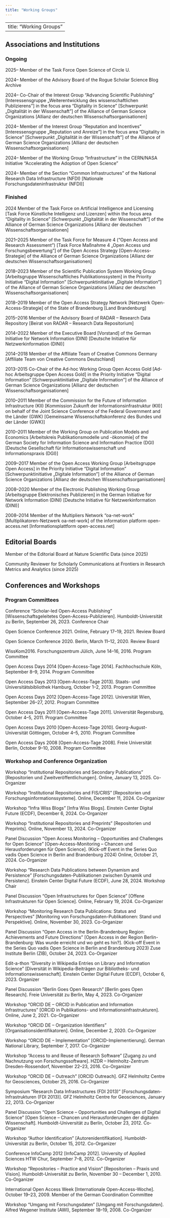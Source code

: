 ```yaml
---
title: "Working Groups"
---
```


---
title: "Working Groups"
---

## Associations and Institutions

### Ongoing

2025– Member of the Task Force Open Science of Circle U.  

2024– Member of the Advisory Board of the Rogue Scholar Science Blog Archive  

2024– Co-Chair of the Interest Group “Advancing Scientific Publishing” [Interessensgruppe „Weiterentwicklung des wissenschaftlichen Publizierens”] in the focus area “Digitality in Science” [Schwerpunkt „Digitalität in der Wissenschaft”] of the Alliance of German Science Organizations [Allianz der deutschen Wissenschaftsorganisationen]  

2024– Member of the Interest Group “Reputation and Incentives” [Interessensgruppe „Reputation und Anreize”] in the focus area “Digitality in Science” [Schwerpunkt „Digitalität in der Wissenschaft”] of the Alliance of German Science Organizations [Allianz der deutschen Wissenschaftsorganisationen]  

2024– Member of the Working Group “Infrastructure” in the CERN/NASA Initiative “Accelerating the Adoption of Open Science”  

2024– Member of the Section “Common Infrastructures” of the National Research Data Infrastructure (NFDI) [Nationale Forschungsdateninfrastruktur (NFDI)]  

### Finished

2024 Member of the Task Force on Artificial Intelligence and Licensing [Task Force Künstliche Intelligenz und Lizenzen] within the focus area “Digitality in Science” [Schwerpunkt „Digitalität in der Wissenschaft”] of the Alliance of German Science Organizations [Allianz der deutschen Wissenschaftsorganisationen]  

2021–2025 Member of the Task Force for Measure 4 (“Open Access and Research Assessment”) [Task Force Maßnahme 4 „Open Access und Forschungsbewertung”] of the Open Access Strategy [Open-Access-Strategie] of the Alliance of German Science Organizations [Allianz der deutschen Wissenschaftsorganisationen]  

2018–2023 Member of the Scientific Publication System Working Group [Arbeitsgruppe Wissenschaftliches Publikationssystem] in the Priority Initiative “Digital Information” [Schwerpunktinitiative „Digitale Information”] of the Alliance of German Science Organizations [Allianz der deutschen Wissenschaftsorganisationen]  

2018–2019 Member of the Open Access Strategy Network [Netzwerk Open-Access-Strategie] of the State of Brandenburg [Land Brandenburg]  

2015–2016 Member of the Advisory Board of RADAR – Research Data Repository [Beirat von RADAR – Research Data Repositorium]  

2014–2022 Member of the Executive Board [Vorstand] of the German Initiative for Network Information (DINI) [Deutsche Initiative für Netzwerkinformation (DINI)]  

2014–2018 Member of the Affiliate Team of Creative Commons Germany [Affiliate Team von Creative Commons Deutschland]  

2013–2015 Co-Chair of the Ad-hoc Working Group Open Access Gold [Ad-hoc Arbeitsgruppe Open Access Gold] in the Priority Initiative “Digital Information” [Schwerpunktinitiative „Digitale Information”] of the Alliance of German Science Organizations [Allianz der deutschen Wissenschaftsorganisationen]  

2010–2011 Member of the Commission for the Future of Information Infrastructure (KII) [Kommission Zukunft der Informationsinfrastruktur (KII)] on behalf of the Joint Science Conference of the Federal Government and the Länder (GWK) [Gemeinsame Wissenschaftskonferenz des Bundes und der Länder (GWK)]  

2010–2011 Member of the Working Group on Publication Models and Economics [Arbeitskreis Publikationsmodelle und -ökonomie] of the German Society for Information Science and Information Practice (DGI) [Deutsche Gesellschaft für Informationswissenschaft und Informationspraxis (DGI)]  

2009–2017 Member of the Open Access Working Group [Arbeitsgruppe Open Access] in the Priority Initiative “Digital Information” [Schwerpunktinitiative „Digitale Information”] of the Alliance of German Science Organizations [Allianz der deutschen Wissenschaftsorganisationen]  

2008–2020 Member of the Electronic Publishing Working Group [Arbeitsgruppe Elektronisches Publizieren] in the German Initiative for Network Information (DINI) [Deutsche Initiative für Netzwerkinformation (DINI)]  

2008–2014 Member of the Multipliers Network “oa-net-work” [Multiplikatoren-Netzwerk oa-net-work] of the information platform open-access.net [Informationsplattform open-access.net]  

## Editorial Boards

Member of the Editorial Board at Nature Scientific Data (since 2025)  

Community Reviewer for Scholarly Communications at Frontiers in Research Metrics and Analytics (since 2025)  

## Conferences and Workshops

### Program Committees

Conference “Scholar-led Open-Access Publishing” [Wissenschaftsgeleitetes Open-Access-Publizieren]. Humboldt-Universität zu Berlin, September 26, 2023. Conference Chair  

Open Science Conference 2021. Online, February 17–19, 2021. Review Board  

Open Science Conference 2020. Berlin, March 11–12, 2020. Review Board  

WissKom2016. Forschungszentrum Jülich, June 14–16, 2016. Program Committee  

Open Access Days 2014 [Open-Access-Tage 2014]. Fachhochschule Köln, September 8–9, 2014. Program Committee  

Open Access Days 2013 [Open-Access-Tage 2013]. Staats- und Universitätsbibliothek Hamburg, October 1–2, 2013. Program Committee  

Open Access Days 2012 [Open-Access-Tage 2012]. Universität Wien, September 26–27, 2012. Program Committee  

Open Access Days 2011 [Open-Access-Tage 2011]. Universität Regensburg, October 4–5, 2011. Program Committee  

Open Access Days 2010 [Open-Access-Tage 2010]. Georg-August-Universität Göttingen, October 4–5, 2010. Program Committee  

Open Access Days 2008 [Open-Access-Tage 2008]. Freie Universität Berlin, October 9–10, 2008. Program Committee  

### Workshop and Conference Organization

Workshop “Institutional Repositories and Secondary Publications” [Repositorien und Zweitveröffentlichungen]. Online, January 13, 2025. Co-Organizer  

Workshop “Institutional Repositories and FIS/CRIS” [Repositorien und Forschungsinformationssysteme]. Online, December 11, 2024. Co-Organizer  

Workshop “Infra Wiss Blogs” [Infra Wiss Blogs]. Einstein Center Digital Future (ECDF), December 6, 2024. Co-Organizer  

Workshop “Institutional Repositories and Preprints” [Repositorien und Preprints]. Online, November 13, 2024. Co-Organizer  

Panel Discussion “Open Access Monitoring – Opportunities and Challenges for Open Science” [Open-Access-Monitoring – Chancen und Herausforderungen für Open Science]. (Kick-off Event in the Series Quo vadis Open Science in Berlin and Brandenburg 2024) Online, October 21, 2024. Co-Organizer  

Workshop “Research Data Publications between Dynamism and Persistence” [Forschungsdaten-Publikationen zwischen Dynamik und Persistenz]. Einstein Center Digital Future (ECDF), June 28, 2024. Workshop Chair  

Panel Discussion “Open Infrastructures for Open Science” [Offene Infrastrukturen für Open Science]. Online, February 19, 2024. Co-Organizer  

Workshop “Monitoring Research Data Publications: Status and Perspectives” [Monitoring von Forschungsdaten-Publikationen: Stand und Perspektive]. Online, November 30, 2023. Co-Organizer  

Panel Discussion “Open Access in the Berlin-Brandenburg Region: Achievements and Future Directions” [Open Access in der Region Berlin-Brandenburg: Was wurde erreicht und wo geht es hin?]. (Kick-off Event in the Series Quo vadis Open Science in Berlin and Brandenburg 2023) Zuse Institute Berlin (ZIB), October 24, 2023. Co-Organizer  

Edit-a-thon “Diversity in Wikipedia Entries on Library and Information Science” [Diversität in Wikipedia-Beiträgen zur Bibliotheks- und Informationswissenschaft]. Einstein Center Digital Future (ECDF), October 6, 2023. Organizer  

Panel Discussion “Berlin Goes Open Research” [Berlin goes Open Research]. Freie Universität zu Berlin, May 4, 2023. Co-Organizer  

Workshop “ORCID DE – ORCID in Publication and Information Infrastructures” [ORCID in Publikations- und Informationsinfrastrukturen]. Online, June 2, 2021. Co-Organizer  

Workshop “ORCID DE – Organization Identifiers” [Organisationsidentifikatoren]. Online, December 2, 2020. Co-Organizer  

Workshop “ORCID DE – Implementation” [ORCID-Implementierung]. German National Library, September 7, 2017. Co-Organizer  

Workshop “Access to and Reuse of Research Software” [Zugang zu und Nachnutzung von Forschungssoftware]. HZDR – Helmholtz-Zentrum Dresden-Rossendorf, November 22–23, 2016. Co-Organizer  

Workshop “ORCID DE – Outreach” [ORCID Outreach]. GFZ Helmholtz Centre for Geosciences, October 25, 2016. Co-Organizer  

Symposium “Research Data Infrastructures (FDI 2013)” [Forschungsdaten-Infrastrukturen (FDI 2013)]. GFZ Helmholtz Centre for Geosciences, January 22, 2013. Co-Organizer  

Panel Discussion “Open Science – Opportunities and Challenges of Digital Science” [Open Science – Chancen und Herausforderungen der digitalen Wissenschaft]. Humboldt-Universität zu Berlin, October 23, 2012. Co-Organizer  

Workshop “Author Identification” [Autorenidentifikation]. Humboldt-Universität zu Berlin, October 15, 2012. Co-Organizer  

Conference InfoCamp 2012 [InfoCamp 2012]. University of Applied Sciences HTW Chur, September 7–8, 2012. Co-Organizer  

Workshop “Repositories – Practice and Vision” [Repositorien – Praxis und Vision]. Humboldt-Universität zu Berlin, November 30 – December 1, 2010. Co-Organizer  

International Open Access Week [Internationale Open-Access-Woche]. October 19–23, 2009. Member of the German Coordination Committee  

Workshop “Umgang mit Forschungsdaten” [Umgang mit Forschungsdaten]. Alfred Wegener Institute (AWI), September 18–19, 2008. Co-Organizer  
